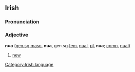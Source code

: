 ==Irish==
===Pronunciation===
{{IPA|[nuə]}}
===Adjective===
'''nua''' ([[genitive|gen.]][[singular|sg.]][[masculine|masc.]] '''nua''', gen.sg.[[feminine|fem.]] [[nuaí]], [[plural|pl.]] '''nua'''; [[comparative|comp.]] [[nuaí]])
#[[new]]

[[Category:Irish language]]